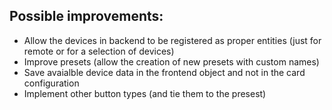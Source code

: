 ## Possible improvements:

 - Allow the devices in backend to be registered as proper entities (just for remote or for a selection of devices)
 - Improve presets (allow the creation of new presets with custom names)
 - Save avaialble device data in the frontend object and not in the card configuration
 - Implement other button types (and tie them to the presest)